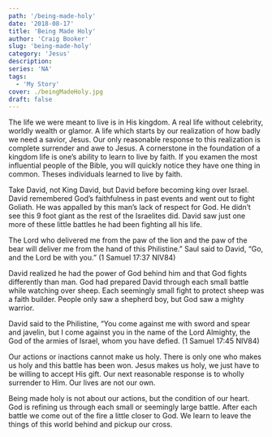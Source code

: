 ```yaml
---
path: '/being-made-holy'
date: '2018-08-17'
title: 'Being Made Holy'
author: 'Craig Booker'
slug: 'being-made-holy'
category: 'Jesus'
description:
series: 'NA'
tags:
  - 'My Story'
cover: ./beingMadeHoly.jpg
draft: false
---
```


The life we were meant to live is in His kingdom. A real life without celebrity, worldly wealth or glamor. A life which starts by our realization of how badly we need a savior, Jesus. Our only reasonable response to this realization is complete surrender and awe to Jesus. A cornerstone in the foundation of a kingdom life is one’s ability to learn to live by faith. If you examen the most influential people of the Bible, you will quickly notice they have one thing in common. Theses individuals learned to live by faith.

Take David, not King David, but David before becoming king over Israel. David remembered God’s faithfulness in past events and went out to fight Goliath. He was appalled by this man’s lack of respect for God. He didn’t see this 9 foot giant as the rest of the Israelites did. David saw just one more of these little battles he had been fighting all his life.

The Lord who delivered me from the paw of the lion and the paw of the bear will deliver me from the hand of this Philistine.” Saul said to David, “Go, and the Lord be with you.” (1 Samuel 17:37 NIV84)

David realized he had the power of God behind him and that God fights differently than man. God had prepared David through each small battle while watching over sheep. Each seemingly small fight to protect sheep was a faith builder. People only saw a shepherd boy, but God saw a mighty warrior.

David said to the Philistine, “You come against me with sword and spear and javelin, but I come against you in the name of the Lord Almighty, the God of the armies of Israel, whom you have defied. (1 Samuel 17:45 NIV84)

Our actions or inactions cannot make us holy. There is only one who makes us holy and this battle has been won. Jesus makes us holy, we just have to be willing to accept His gift. Our next reasonable response is to wholly surrender to Him. Our lives are not our own.

Being made holy is not about our actions, but the condition of our heart. God is refining us through each small or seemingly large battle. After each battle we come out of the fire a little closer to God. We learn to leave the things of this world behind and pickup our cross.
